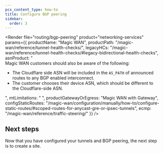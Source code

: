 ```yaml
---
pcx_content_type: how-to
title: Configure BGP peering
sidebar:
  order: 3
---
```



<Render
	file="routing/bgp-peering"
	product="networking-services"
	params={{
		productName: "Magic WAN",
		productPath: "/magic-wan/reference/tunnel-health-checks/",
		legacyHCs: "/magic-wan/reference/tunnel-health-checks/#legacy-bidirectional-health-checks",
		asnProduct: "<br /> Magic WAN customers should also be aware of the following: <br /> <ul><li>The Cloudflare side ASN will be included in the <code>AS_PATH</code> of announced routes to any BGP enabled interconnect.</li><li>The customer chooses their device ASN, which should be different to the Cloudflare-side ASN.</li></ul>",
		mtLimitations: " ",
		productGatewayOrEgress: "Magic WAN with Gateway",
		configStaticRoutes: "/magic-wan/configuration/manually/how-to/configure-static-routes/#scoped-routes-for-anycast-gre-or-ipsec-tunnels",
		ecmp: "/magic-wan/reference/traffic-steering/"
	}}
/>

## Next steps

Now that you have configured your tunnels and BGP peering, the next step is to create a site. <Render file="sites-brief" product="networking-services" />